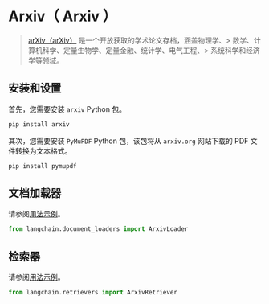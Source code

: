 # Arxiv（ Arxiv ）

>[arXiv（arXiv）](https://arxiv.org/) 是一个开放获取的学术论文存档，涵盖物理学、> 数学、计算机科学、定量生物学、定量金融、统计学、电气工程、> 系统科学和经济学等领域。


## 安装和设置

首先，您需要安装 `arxiv` Python 包。

```bash
pip install arxiv
```

其次，您需要安装 `PyMuPDF` Python 包，该包将从 `arxiv.org` 网站下载的 PDF 文件转换为文本格式。

```bash
pip install pymupdf
```

## 文档加载器

请参阅[用法示例](/docs/modules/data_connection/document_loaders/integrations/arxiv.html)。

```python
from langchain.document_loaders import ArxivLoader
```

## 检索器

请参阅[用法示例](/docs/modules/data_connection/retrievers/integrations/arxiv.html)。

```python
from langchain.retrievers import ArxivRetriever
```
